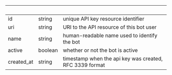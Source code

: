 
| &nbsp;     | &nbsp;  | &nbsp;                                                  |
| ---------- | ------- | ------------------------------------------------------- |
| id         | string  | unique API key resource identifier                      |
| uri        | string  | URI to the API resource of this bot user                |
| name       | string  | human-readable name used to identify the bot            |
| active     | boolean | whether or not the bot is active                        |
| created_at | string  | timestamp when the api key was created, RFC 3339 format |
